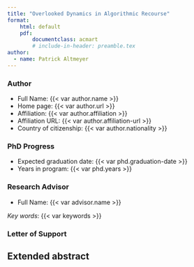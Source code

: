 ```yaml
---
title: "Overlooked Dynamics in Algorithmic Recourse"
format: 
    html: default
    pdf:
        documentclass: acmart
        # include-in-header: preamble.tex
author:
  - name: Patrick Altmeyer
---
```


### Author

- Full Name: {{< var author.name >}}
- Home page: {{< var author.url >}}
- Affiliation: {{< var author.affiliation >}}
- Affiliation URL: {{< var author.affiliation-url >}}
- Country of citizenship: {{< var author.nationality >}}

### PhD Progress

- Expected graduation date: {{< var phd.graduation-date >}}
- Years in program: {{< var phd.years >}}

### Research Advisor

- Full Name: {{< var advisor.name >}}

*Key words*: {{< var keywords >}}

### Letter of Support

\pagebreak

## Extended abstract